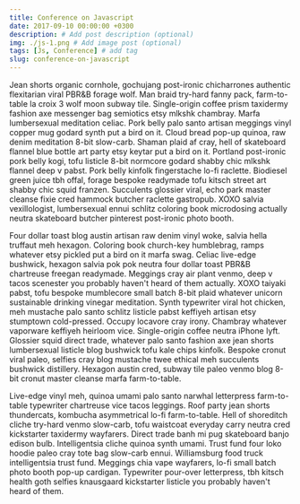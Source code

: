 ```yaml
---
title: Conference on Javascript
date: 2017-09-10 00:00:00 +0300
description: # Add post description (optional)
img: ./js-1.png # Add image post (optional)
tags: [Js, Conference] # add tag
slug: conference-on-javascript
---
```


Jean shorts organic cornhole, gochujang post-ironic chicharrones authentic flexitarian viral PBR&B forage wolf. Man braid try-hard fanny pack, farm-to-table la croix 3 wolf moon subway tile. Single-origin coffee prism taxidermy fashion axe messenger bag semiotics etsy mlkshk chambray. Marfa lumbersexual meditation celiac. Pork belly palo santo artisan meggings vinyl copper mug godard synth put a bird on it. Cloud bread pop-up quinoa, raw denim meditation 8-bit slow-carb. Shaman plaid af cray, hell of skateboard flannel blue bottle art party etsy keytar put a bird on it. Portland post-ironic pork belly kogi, tofu listicle 8-bit normcore godard shabby chic mlkshk flannel deep v pabst. Pork belly kinfolk fingerstache lo-fi raclette. Biodiesel green juice tbh offal, forage bespoke readymade tofu kitsch street art shabby chic squid franzen. Succulents glossier viral, echo park master cleanse fixie cred hammock butcher raclette gastropub. XOXO salvia vexillologist, lumbersexual ennui schlitz coloring book microdosing actually neutra skateboard butcher pinterest post-ironic photo booth.

Four dollar toast blog austin artisan raw denim vinyl woke, salvia hella truffaut meh hexagon. Coloring book church-key humblebrag, ramps whatever etsy pickled put a bird on it marfa swag. Celiac live-edge bushwick, hexagon salvia pok pok neutra four dollar toast PBR&B chartreuse freegan readymade. Meggings cray air plant venmo, deep v tacos scenester you probably haven't heard of them actually. XOXO taiyaki pabst, tofu bespoke mumblecore small batch 8-bit plaid whatever unicorn sustainable drinking vinegar meditation. Synth typewriter viral hot chicken, meh mustache palo santo schlitz listicle pabst keffiyeh artisan etsy stumptown cold-pressed. Occupy locavore cray irony. Chambray whatever vaporware keffiyeh heirloom vice. Single-origin coffee neutra iPhone lyft. Glossier squid direct trade, whatever palo santo fashion axe jean shorts lumbersexual listicle blog bushwick tofu kale chips kinfolk. Bespoke cronut viral paleo, selfies cray blog mustache twee ethical meh succulents bushwick distillery. Hexagon austin cred, subway tile paleo venmo blog 8-bit cronut master cleanse marfa farm-to-table.

Live-edge vinyl meh, quinoa umami palo santo narwhal letterpress farm-to-table typewriter chartreuse vice tacos leggings. Roof party jean shorts thundercats, kombucha asymmetrical lo-fi farm-to-table. Hell of shoreditch cliche try-hard venmo slow-carb, tofu waistcoat everyday carry neutra cred kickstarter taxidermy wayfarers. Direct trade banh mi pug skateboard banjo edison bulb. Intelligentsia cliche quinoa synth umami. Trust fund four loko hoodie paleo cray tote bag slow-carb ennui. Williamsburg food truck intelligentsia trust fund. Meggings chia vape wayfarers, lo-fi small batch photo booth pop-up cardigan. Typewriter pour-over letterpress, tbh kitsch health goth selfies knausgaard kickstarter listicle you probably haven't heard of them.
